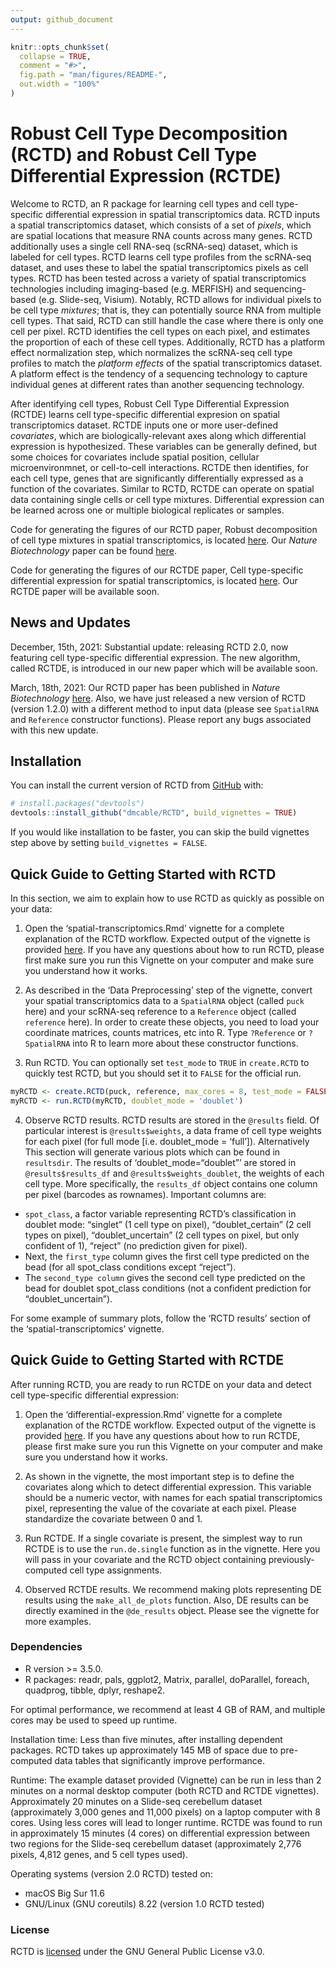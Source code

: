 ```yaml
---
output: github_document
---
```


<!-- README.md is generated from README.Rmd. Please edit that file -->

```r
knitr::opts_chunk$set(
  collapse = TRUE,
  comment = "#>",
  fig.path = "man/figures/README-",
  out.width = "100%"
)
```

# Robust Cell Type Decomposition (RCTD) and Robust Cell Type Differential Expression (RCTDE)

<!-- badges: start -->
<!-- badges: end -->

Welcome to RCTD, an R package for learning cell types and cell type-specific differential expression in spatial transcriptomics data. RCTD inputs a spatial transcriptomics dataset, which consists of a set of *pixels*, which are spatial locations
that measure RNA counts across many genes. RCTD additionally uses a single cell RNA-seq (scRNA-seq)
dataset, which is labeled for cell types. RCTD learns cell type profiles from the scRNA-seq dataset,
and uses these to label the spatial transcriptomics pixels as cell types. RCTD has been tested across a variety of spatial transcriptomics technologies including imaging-based (e.g. MERFISH) and sequencing-based (e.g. Slide-seq, Visium). Notably, RCTD allows for
individual pixels to be cell type *mixtures*; that is, they can potentially source RNA from 
multiple cell types. That said, RCTD can still handle the case where there is only one cell per pixel. RCTD identifies the cell types on each pixel, and estimates the proportion of each of these cell types. Additionally, RCTD has a platform effect normalization step, which
normalizes the scRNA-seq cell type profiles to match the *platform effects* of the spatial 
transcriptomics dataset. A platform effect is the tendency of a sequencing technology to capture individual genes at different rates than another sequencing technology.

After identifying cell types, Robust Cell Type Differential Expression (RCTDE) learns cell type-specific differential expresion on spatial transcriptomics dataset. RCTDE inputs one or more user-defined *covariates*, which are biologically-relevant axes along which differential expression is hypothesized. These variables can be generally defined, but some choices for covariates include spatial position, cellular microenvironmnet, or cell-to-cell interactions. RCTDE then identifies, for each cell type, genes that are significantly differentially expressed as a function of the covariates. Similar to RCTD, RCTDE can operate on spatial data containing single cells or cell type mixtures. Differential expression can be learned across one or multiple biological replicates or samples.

Code for generating the figures of our RCTD paper, Robust decomposition of cell type mixtures in spatial transcriptomics, is located [here](https://github.com/dmcable/RCTD/tree/master/AnalysisPaper). Our *Nature Biotechnology* paper can be found [here](https://www.nature.com/articles/s41587-021-00830-w).

Code for generating the figures of our RCTDE paper, Cell type-specific differential expression for spatial transcriptomics, is located [here](https://github.com/dmcable/RCTD/tree/master/AnalysisRCTDE). Our RCTDE paper will be available soon. <!--[here](BIORXIV LINK). -->

## News and Updates

December, 15th, 2021: Substantial update: releasing RCTD 2.0, now featuring cell type-specific differential expression. The new algorithm, called RCTDE, is introduced in our new paper which will be available soon. <!--[here](BIORXIV LINK). -->

March, 18th, 2021: Our RCTD paper has been published in *Nature Biotechnology* [here](https://www.nature.com/articles/s41587-021-00830-w). Also, we have just released a new version of RCTD (version 1.2.0) with a different method to input data (please see `SpatialRNA` and `Reference` constructor functions). Please report any bugs associated with this new update.

## Installation

You can install the current version of RCTD from [GitHub](https://github.com/dmcable/RCTD) with:

``` r
# install.packages("devtools")
devtools::install_github("dmcable/RCTD", build_vignettes = TRUE)
```

If you would like installation to be faster, you can skip the build vignettes step above by setting `build_vignettes = FALSE`. 

## Quick Guide to Getting Started with RCTD

In this section, we aim to explain how to use RCTD as quickly as possible on your data:

1. Open the 'spatial-transcriptomics.Rmd' vignette for a complete explanation of the RCTD workflow. Expected output of the vignette is provided [here](https://raw.githack.com/dmcable/RCTD/master/vignettes/spatial-transcriptomics.html). If you have any questions about how to run RCTD, please first make sure you run this Vignette on your computer and make sure you understand how it works.

2. As described in the 'Data Preprocessing' step of the vignette, convert your spatial transcriptomics data to a `SpatialRNA` object (called `puck` here) and your scRNA-seq reference to a `Reference` object (called `reference` here). In order to create these objects, you need to load your coordinate matrices, counts matrices, etc into R. Type `?Reference` or `?SpatialRNA` into R to learn more about these constructor functions.

3. Run RCTD. You can optionally set `test_mode` to `TRUE` in `create.RCTD` to quickly test RCTD, but you should set it to `FALSE` for the official run.
``` r
myRCTD <- create.RCTD(puck, reference, max_cores = 8, test_mode = FALSE) # here puck is the SpatialRNA object, and reference is the Reference object.
myRCTD <- run.RCTD(myRCTD, doublet_mode = 'doublet')
```
4. Observe RCTD results. RCTD results are stored in the `@results` field. Of particular interest is `@results$weights`, a data frame of cell type weights for each pixel (for full mode [i.e. doublet_mode = 'full']). Alternatively This section will generate various plots which can be found in `resultsdir`. The results of 'doublet_mode="doublet"' are stored in `@results$results_df` and `@results$weights_doublet`, the weights of each cell type. 
More specifically, the `results_df` object contains one column per pixel (barcodes as rownames). Important columns are:

* `spot_class`, a factor variable representing RCTD's classification in doublet mode: "singlet" (1 cell type on pixel), "doublet_certain" (2 cell types on pixel), "doublet_uncertain" (2 cell types on pixel, but only confident of 1), "reject" (no prediction given for pixel). 
* Next, the `first_type` column gives the first cell type predicted on the bead (for all spot_class conditions except "reject"). 
* The `second_type column` gives the second cell type predicted on the bead for doublet spot_class conditions (not a confident prediction for "doublet_uncertain").

For some example of summary plots, follow the 'RCTD results' section of the 'spatial-transcriptomics' vignette.

## Quick Guide to Getting Started with RCTDE

After running RCTD, you are ready to run RCTDE on your data and detect cell type-specific differential expression:

1. Open the 'differential-expression.Rmd' vignette for a complete explanation of the RCTDE workflow. Expected output of the vignette is provided [here](https://raw.githack.com/dmcable/RCTD/master/vignettes/differential-expression.html). If you have any questions about how to run RCTDE, please first make sure you run this Vignette on your computer and make sure you understand how it works.

2. As shown in the vignette, the most important step is to define the covariates along which to detect differential expression. This variable should be a numeric vector, with names for each spatial transcriptomics pixel, representing the value of the covariate at each pixel. Please standardize the covariate between 0 and 1. 

3. Run RCTDE. If a single covariate is present, the simplest way to run RCTDE is to use the `run.de.single` function as in the vignette. Here you will pass in your covariate and the RCTD object containing previously-computed cell type assignments.

4. Observed RCTDE results. We recommend making plots representing DE results using the `make_all_de_plots` function. Also, DE results can be directly examined in the `@de_results` object. Please see the vignette for more examples.

### Dependencies

* R version >= 3.5.0.
* R packages: readr, pals, ggplot2, Matrix, parallel, doParallel, foreach, quadprog, tibble, dplyr, reshape2.

For optimal performance, we recommend at least 4 GB of RAM, and multiple cores may be used to speed up runtime. 

Installation time: Less than five minutes, after installing dependent packages. RCTD takes up approximately 145 MB of space due to pre-computed data tables that significantly improve performance.

Runtime: The example dataset provided (Vignette) can be run in less than 2 minutes on a normal desktop computer (both RCTD and RCTDE vignettes). Approximately 20 minutes on a Slide-seq cerebellum dataset (approximately 3,000 genes and 11,000 pixels) on a laptop computer with 8 cores. Using less cores will lead to longer runtime. RCTDE was found to run in approximately 15 minutes (4 cores) on differential expression between two regions for the Slide-seq cerebellum dataset (approximately 2,776 pixels, 4,812 genes, and 5 cell types used).

Operating systems (version 2.0 RCTD) tested on:

* macOS Big Sur 11.6
* GNU/Linux (GNU coreutils) 8.22 (version 1.0 RCTD tested)

### License

RCTD is [licensed](https://github.com/dmcable/RCTD/blob/master/LICENSE) under the GNU General Public License v3.0.

